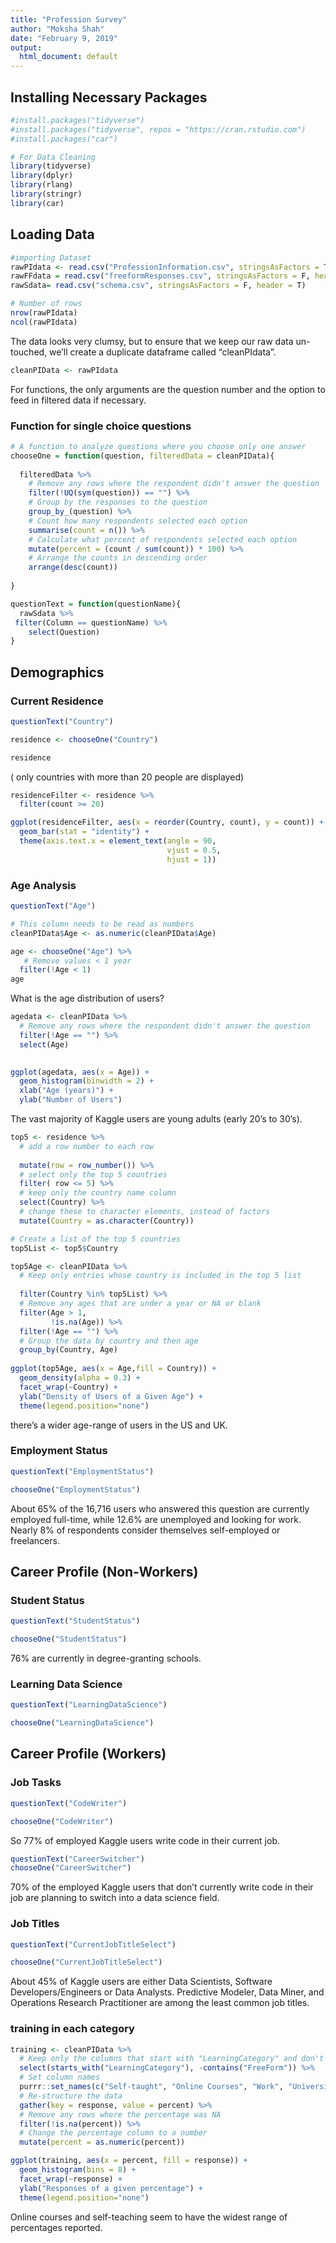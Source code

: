 ```yaml
---
title: "Profession Survey"
author: "Moksha Shah"
date: "February 9, 2019"
output:
  html_document: default
---
```



## Installing Necessary Packages

```r
#install.packages("tidyverse")
#install.packages("tidyverse", repos = "https://cran.rstudio.com")
#install.packages("car")
```
```r
# For Data Cleaning
library(tidyverse)
library(dplyr)
library(rlang)
library(stringr)
library(car)

```
## Loading Data

```r
#importing Dataset
rawPIdata <- read.csv("ProfessionInformation.csv", stringsAsFactors = T, header = T)
rawFFdata = read.csv("freeformResponses.csv", stringsAsFactors = F, header = T)
rawSdata= read.csv("schema.csv", stringsAsFactors = F, header = T)
```
```r
# Number of rows
nrow(rawPIdata)
ncol(rawPIdata)
```

The data looks very clumsy, but to ensure that we keep our raw data un-touched, we’ll create a duplicate dataframe called “cleanPIdata".

```r
cleanPIData <- rawPIdata
```

 For functions, the only arguments are the question number and the option to feed in filtered data if necessary.

### Function for single choice questions {#function-chooseOne}
```r
# A function to analyze questions where you choose only one answer
chooseOne = function(question, filteredData = cleanPIData){
  
  filteredData %>% 
    # Remove any rows where the respondent didn't answer the question
    filter(!UQ(sym(question)) == "") %>% 
    # Group by the responses to the question
    group_by_(question) %>% 
    # Count how many respondents selected each option
    summarise(count = n()) %>% 
    # Calculate what percent of respondents selected each option
    mutate(percent = (count / sum(count)) * 100) %>% 
    # Arrange the counts in descending order
    arrange(desc(count))
  
}
```

```r
questionText = function(questionName){
  rawSdata %>%
 filter(Column == questionName) %>%
    select(Question)
}
```
## Demographics

### Current Residence

```r
questionText("Country")
```

```r
residence <- chooseOne("Country")

residence
```
( only countries with more than 20 people are displayed) 

```r
residenceFilter <- residence %>% 
  filter(count >= 20)

ggplot(residenceFilter, aes(x = reorder(Country, count), y = count)) + 
  geom_bar(stat = "identity") +
  theme(axis.text.x = element_text(angle = 90, 
                                   vjust = 0.5, 
                                   hjust = 1))
```
### Age Analysis

```r
questionText("Age")
```


```r
# This column needs to be read as numbers
cleanPIData$Age <- as.numeric(cleanPIData$Age)

age <- chooseOne("Age") %>% 
   # Remove values < 1 year
  filter(!Age < 1)
age
```
What is the age distribution of users?
```r
agedata <- cleanPIData %>% 
  # Remove any rows where the respondent didn't answer the question
  filter(!Age == "") %>% 
  select(Age)
  

ggplot(agedata, aes(x = Age)) + 
  geom_histogram(binwidth = 2) + 
  xlab("Age (years)") + 
  ylab("Number of Users")
```

The vast majority of Kaggle users are young adults (early 20’s to 30’s).

```r
top5 <- residence %>% 
  # add a row number to each row
  
  mutate(row = row_number()) %>% 
  # select only the top 5 countries
  filter( row <= 5) %>% 
  # keep only the country name column
  select(Country) %>% 
  # change these to character elements, instead of factors
  mutate(Country = as.character(Country))

# Create a list of the top 5 countries
top5List <- top5$Country

top5Age <- cleanPIData %>% 
  # Keep only entries whose country is included in the top 5 list
 
  filter(Country %in% top5List) %>% 
  # Remove any ages that are under a year or NA or blank
  filter(Age > 1, 
         !is.na(Age)) %>% 
  filter(!Age == "") %>% 
  # Group the data by country and then age
  group_by(Country, Age)
 
ggplot(top5Age, aes(x = Age,fill = Country)) + 
  geom_density(alpha = 0.3) + 
  facet_wrap(~Country) + 
  ylab("Density of Users of a Given Age") + 
  theme(legend.position="none")
```

there’s a wider age-range of users in the US and UK.

### Employment Status

```r
questionText("EmploymentStatus")

chooseOne("EmploymentStatus")
```

About 65% of the 16,716 users who answered this question are currently employed full-time, while 12.6% are unemployed and looking for work. Nearly 8% of respondents consider themselves self-employed or freelancers. 

## Career Profile (Non-Workers)

### Student Status

```r
questionText("StudentStatus")

chooseOne("StudentStatus")
```
 76% are currently in degree-granting schools.

### Learning Data Science

```r
questionText("LearningDataScience")

chooseOne("LearningDataScience")
```
## Career Profile (Workers)

### Job Tasks

```r
questionText("CodeWriter")

chooseOne("CodeWriter")
```

So 77% of employed Kaggle users write code in their current job. 

```r
questionText("CareerSwitcher")
chooseOne("CareerSwitcher")
```
70% of the employed Kaggle users that don't currently write code in their job are planning to switch into a data science field.

### Job Titles

```r
questionText("CurrentJobTitleSelect")

chooseOne("CurrentJobTitleSelect")
```

About 45% of Kaggle users are either Data Scientists, Software Developers/Engineers or Data Analysts. Predictive Modeler, Data Miner, and Operations Research Practitioner are among the least common job titles.

### training in each category
```r
training <- cleanPIData %>% 
  # Keep only the columns that start with "LearningCategory" and don't include "FreeForm"
  select(starts_with("LearningCategory"), -contains("FreeForm")) %>% 
  # Set column names
  purrr::set_names(c("Self-taught", "Online Courses", "Work", "University Lecture", "University Practical Course", "Other")) %>% 
  # Re-structure the data
  gather(key = response, value = percent) %>% 
  # Remove any rows where the percentage was NA
  filter(!is.na(percent)) %>% 
  # Change the percentage column to a number
  mutate(percent = as.numeric(percent))

ggplot(training, aes(x = percent, fill = response)) + 
  geom_histogram(bins = 8) + 
  facet_wrap(~response) + 
  ylab("Responses of a given percentage") + 
  theme(legend.position="none")
```

Online courses and self-teaching seem to have the widest range of percentages reported.